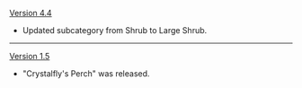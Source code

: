 {{Change History/Header}}
[[Version 4.4]]
* Updated subcategory from Shrub to Large Shrub.
----
[[Version 1.5]]
* "Crystalfly's Perch" was released.